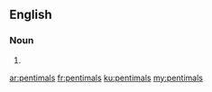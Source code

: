 ==English==

===Noun===
{{head|en|plural}}

# {{plural of|pentimal|lang=en}}

[[ar:pentimals]]
[[fr:pentimals]]
[[ku:pentimals]]
[[my:pentimals]]